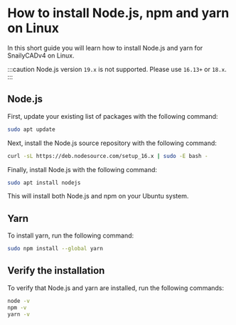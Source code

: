 # How to install Node.js, npm and yarn on Linux

In this short guide you will learn how to install Node.js and yarn for SnailyCADv4 on Linux.

:::caution
Node.js version `19.x` is not supported. Please use `16.13+` or `18.x`.
:::

## Node.js

First, update your existing list of packages with the following command:

```bash
sudo apt update
```

Next, install the Node.js source repository with the following command:

```bash
curl -sL https://deb.nodesource.com/setup_16.x | sudo -E bash -
```

Finally, install Node.js with the following command:

```bash
sudo apt install nodejs
```

This will install both Node.js and npm on your Ubuntu system.

## Yarn

To install yarn, run the following command:

```bash
sudo npm install --global yarn
```

## Verify the installation

To verify that Node.js and yarn are installed, run the following commands:

```bash
node -v
npm -v
yarn -v
```
